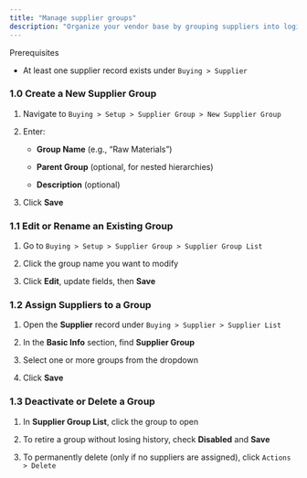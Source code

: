 ```yaml
---
title: "Manage supplier groups"
description: "Organize your vendor base by grouping suppliers into logical categories—making it easier to filter, report, and apply shared settings in the CGIC App."
---
```


<Info>
  Prerequisites

  - At least one supplier record exists under `Buying > Supplier`
</Info>

### 1.0 Create a New Supplier Group

1. Navigate to `Buying > Setup > Supplier Group > New Supplier Group ` 

2. Enter:  

   - **Group Name** (e.g., “Raw Materials”)  

   - **Parent Group** (optional, for nested hierarchies)  

   - **Description** (optional)  

3. Click **Save**  

### 1.1 Edit or Rename an Existing Group

1. Go to `Buying > Setup > Supplier Group > Supplier Group List ` 

2. Click the group name you want to modify  

3. Click **Edit**, update fields, then **Save**

### 1.2 Assign Suppliers to a Group

1. Open the **Supplier** record under `Buying > Supplier > Supplier List  `

2. In the **Basic Info** section, find **Supplier Group**  

3. Select one or more groups from the dropdown  

4. Click **Save**

### 1.3 Deactivate or Delete a Group

1. In **Supplier Group List**, click the group to open  

2. To retire a group without losing history, check **Disabled** and **Save**  

3. To permanently delete (only if no suppliers are assigned), click `Actions > Delete`